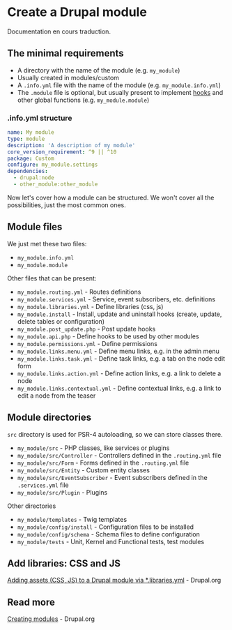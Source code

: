 
# Create a Drupal module

<Callout type="warning">Documentation en cours traduction.</Callout>

## The minimal requirements 

- A directory with the name of the module (e.g. `my_module`)
- Usually created in modules/custom
- A `.info.yml` file with the name of the module (e.g. `my_module.info.yml`)
- The `.module` file is optional, but usually present to implement [hooks](/develop/drupal-development-concepts#hooks) and other global functions (e.g. `my_module.module`)

### .info.yml structure

```yaml
name: My module
type: module
description: 'A description of my module'
core_version_requirement: ^9 || ^10
package: Custom
configure: my_module.settings
dependencies:
  - drupal:node
  - other_module:other_module
```

Now let's cover how a module can be structured.
We won't cover all the possibilities, just the most common ones.

## Module files

We just met these two files:

- `my_module.info.yml`
- `my_module.module`

Other files that can be present:

- `my_module.routing.yml` - Routes definitions
- `my_module.services.yml` - Service, event subscribers, etc. definitions
- `my_module.libraries.yml` - Define libraries (css, js)
- `my_module.install` - Install, update and uninstall hooks (create, update, delete tables or configuration)
- `my_module.post_update.php` - Post update hooks
- `my_module.api.php` - Define hooks to be used by other modules
- `my_module.permissions.yml` - Define permissions
- `my_module.links.menu.yml` - Define menu links, e.g. in the admin menu
- `my_module.links.task.yml` - Define task links, e.g. a tab on the node edit form
- `my_module.links.action.yml` - Define action links, e.g. a link to delete a node
- `my_module.links.contextual.yml` - Define contextual links, e.g. a link to edit a node from the teaser

## Module directories

`src` directory is used for PSR-4 autoloading, so we can store classes there.

- `my_module/src` - PHP classes, like services or plugins
- `my_module/src/Controller` - Controllers defined in the `.routing.yml` file
- `my_module/src/Form` - Forms defined in the `.routing.yml` file
- `my_module/src/Entity` - Custom entity classes
- `my_module/src/EventSubscriber` - Event subscribers defined in the `.services.yml` file
- `my_module/src/Plugin` - Plugins

Other directories

- `my_module/templates` - Twig templates
- `my_module/config/install` - Configuration files to be installed
- `my_module/config/schema` - Schema files to define configuration
- `my_module/tests` - Unit, Kernel and Functional tests, test modules

## Add libraries: CSS and JS

[Adding assets (CSS, JS) to a Drupal module via *.libraries.yml](https://www.drupal.org/node/2274843) - Drupal.org

## Read more

[Creating modules](https://www.drupal.org/docs/develop/creating-modules) - Drupal.org
